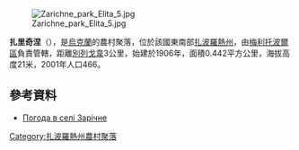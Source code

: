 {{coord|46|59|5|N|35|27|53|E|scale:100000|display=title}}

[[Image:Zarichne_park_Elita_5.jpg|right]]

'''扎里奇涅'''（{{lang-uk|Зарічне}}），是[[烏克蘭|烏克蘭]]的農村聚落，位於該國東南部[[扎波羅熱州|扎波羅熱州]]，由[[梅利托波爾區|梅利托波爾區]]負責管轄，距離[[別列戈韋_(梅利托波爾區)|別列戈韋]]3公里，始建於1906年，面積0.442平方公里，海拔高度21米，2001年人口466。

==參考資料==
* [http://weather.in.ua/ua/zaporozhskaja/8558 Погода в селі Зарічне] {{Wayback|url=http://weather.in.ua/ua/zaporozhskaja/8558 |date=20111220050216 }}

{{DEFAULTSORT:Зарічне}}
[[Category:扎波羅熱州農村聚落|Category:扎波羅熱州農村聚落]]


{{Zaporizhia-geo-stub}}